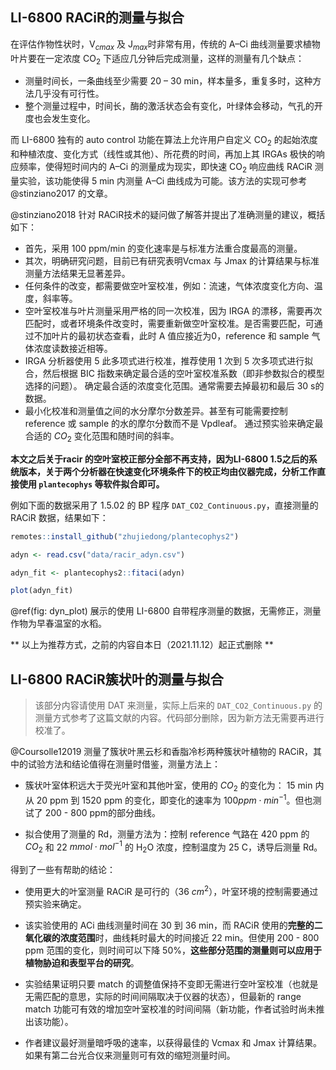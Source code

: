 ## LI-6800 RACiR\texttrademark 的测量与拟合 {#racir68}

在评估作物性状时，V$_{cmax}$ 及 J$_{max}$时非常有用，传统的 A–Ci 曲线测量要求植物叶片要在一定浓度 CO$_{2}$
下适应几分钟后完成测量，这样的测量有几个缺点：

* 测量时间长，一条曲线至少需要 20 – 30 min，样本量多，重复多时，这种方法几乎没有可行性。
* 整个测量过程中，时间长，酶的激活状态会有变化，叶绿体会移动，气孔的开度也会发生变化。

而 LI-6800 独有的 auto control 功能在算法上允许用户自定义 CO$_{2}$ 的起始浓度和种植浓度、变化方式（线性或其他）、所花费的时间，再加上其
IRGAs 极快的响应频率，使得短时间内的 A–Ci 的测量成为现实，即快速 CO$_{2}$ 响应曲线 RACiR\texttrademark
测量实验，该功能使得 5 min 内测量 A–Ci 曲线成为可能。该方法的实现可参考  @stinziano2017
的文章。

@stinziano2018 针对 RACiR\texttrademark 技术的疑问做了解答并提出了准确测量的建议，概括如下：

* 首先，采用 100 ppm/min 的变化速率是与标准方法重合度最高的测量。
* 其次，明确研究问题，目前已有研究表明Vcmax 与 Jmax 的计算结果与标准测量方法结果无显著差异。
* 任何条件的改变，都需要做空叶室校准，例如：流速，气体浓度变化方向、温度，斜率等。
* 空叶室校准与叶片测量采用严格的同一次校准，因为 IRGA  的漂移，需要再次匹配时，或者环境条件改变时，需要重新做空叶室校准。是否需要匹配，可通过不加叶片的最初状态查看，此时 A 值应接近为0，reference 和 sample 气体浓度读数接近相等。
* IRGA 分析器使用 5 此多项式进行校准，推荐使用 1 次到 5  次多项式进行拟合，然后根据 BIC 指数来确定最合适的空叶室校准系数（即非参数拟合的模型选择的问题）。
确定最合适的浓度变化范围。通常需要去掉最初和最后 30 s的数据。
* 最小化校准和测量值之间的水分摩尔分数差异。甚至有可能需要控制 reference 或 sample 的水的摩尔分数而不是 Vpdleaf。
通过预实验来确定最合适的 $CO_2$ 变化范围和随时间的斜率。

**本文之后关于racir 的空叶室校正部分全部不再支持，因为LI-6800 1.5之后的系统版本，关于两个分析器在快速变化环境条件下的校正均由仪器完成，分析工作直接使用 `plantecophys` 等软件拟合即可。**

例如下面的数据采用了 1.5.02 的 BP 程序 `DAT_CO2_Continuous.py`，直接测量的 RACiR 数据，结果如下：

```r
remotes::install_github("zhujiedong/plantecophys2")
```


```r
adyn <- read.csv("data/racir_adyn.csv")

adyn_fit <- plantecophys2::fitaci(adyn)


```
```r
plot(adyn_fit)
```

 \@ref(fig: dyn_plot) 展示的使用 LI-6800 自带程序测量的数据，无需修正，测量作物为早春温室的水稻。


** 以上为推荐方式，之前的内容自本日（2021.11.12）起正式删除 **

## LI-6800 RACiR\texttrademark 簇状叶的测量与拟合 {#racir-conifer}

> 该部分内容请使用 DAT 来测量，实际上后来的 `DAT_CO2_Continuous.py` 的测量方式参考了这篇文献的内容。代码部分删除，因为新方法无需要再进行校准了。

@Coursolle12019 测量了簇状叶黑云杉和香脂冷杉两种簇状叶植物的 RACiR，其中的试验方法和结论值得在测量时借鉴，测量方法上：

- 簇状叶室体积远大于荧光叶室和其他叶室，使用的 $CO_2$ 的变化为： 15 min 内从 20 ppm 到 1520 ppm 的变化，即变化的速率为 $100 ppm \cdot min^{-1}$。但也测试了 200 - 800 ppm的部分曲线。

- 拟合使用了测量的 Rd，测量方法为：控制 reference 气路在 420 ppm 的 $CO_2$ 和 22 $mmol \cdot mol^{-1}$ 的 H~2~O 浓度，控制温度为 25 C，诱导后测量 Rd。

得到了一些有帮助的结论：

- 使用更大的叶室测量 RACiR 是可行的（36 $cm^2$），叶室环境的控制需要通过预实验来确定。

- 该实验使用的 ACi 曲线测量时间在 30 到 36 min，而 RACiR 使用的**完整的二氧化碳的浓度范围**时，曲线耗时最大的时间接近 22 min。但使用 200 - 800 ppm 范围的变化，则时间可以下降 50%，**这些部分范围的测量则可以应用于植物胁迫和表型平台的研究**。

- 实验结果证明只要 match 的调整值保持不变即无需进行空叶室校准（也就是无需匹配的意思，实际的时间间隔取决于仪器的状态），但最新的 range match 功能可有效的增加空叶室校准的时间间隔（新功能，作者试验时尚未推出该功能）。

- 作者建议最好测量暗呼吸的速率，以获得最佳的 Vcmax 和 Jmax 计算结果。如果有第二台光合仪来测量则可有效的缩短测量时间。


\cleardoublepage